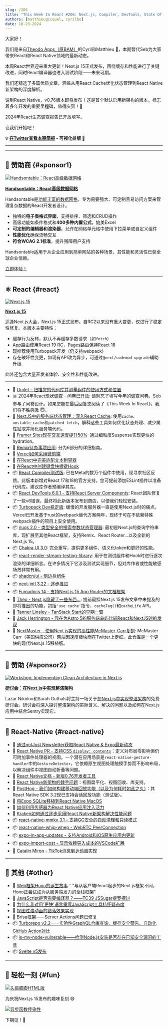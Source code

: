 ```yaml
---
slug: /206
title: "This Week In React #206: Next.js, Compiler, DevTools, State Of React, nuqs, Chakra UI, Remix, shadcn/ui, Turbopack, Microfrontends, Fumadocs, NewArch, react-native-mmkv, whip-whep, Svelte, Hono..."
authors: [matthieugicquel, cyrilbo]
date: 10-23-2024
---
```


大家好！

我们是来自[Theodo Apps（原BAM）](https://apps.theodo.com/en?utm_source=thisweekinreact)的Cyril和Matthieu 👋，本期暂代Seb为大家带来React和React Native领域的最新动态。

本周React世界迎来重大更新！Next.js 15正式发布，围绕缓存和性能进行了关键改进，同时React编译器也进入测试阶段——未来可期。

我们还精选了多篇优质文章，涵盖从用React Cache优化状态管理到React Native新架构的深度解析。

说到React Native，v0.76版本即将发布！这是首个默认启用新架构的版本，标志着多年开发的重要里程碑，值得庆贺！🥳️

[2024年React生态调查报告](https://survey.devographics.com/en-US/survey/state-of-react/2024?source=this_week_in_react)已开放填写。

让我们开始吧！

<!-- truncate -->

**💡 [在Twitter查看本期简报](https://slo.im/thread) - 可视化排版 🎨**

---


<Support />

---

## 💸 赞助商 {#sponsor1}

[![Handsontable：React高级数据网格](/emails/issues/206/handsontable.jpg)](https://handsontable.com/docs/react-data-grid/?utm_source=thisweekinreact&utm_medium=newsletter&utm_campaign=twirsep11)

**[Handsontable：React高级数据网格](https://handsontable.com/docs/react-data-grid/?utm_source=thisweekinreact&utm_medium=newsletter&utm_campaign=twirsep11)**

Handsontable是[功能丰富的数据网格](https://handsontable.com/demo?utm_source=thisweekinreact&utm_medium=newsletter&utm_campaign=twirsep11)，专为需要强大、可定制且易访问方案来管理复杂数据的React开发者设计。

- 独特的**电子表格式界面**，支持排序、筛选和CRUD操作
- 高级功能如条件格式和**400多种内置公式**，媲美Excel
- **可定制的编辑器和渲染器**，允许在网格单元格中使用下拉菜单或自定义组件
- **性能优化**确保流畅交互
- **符合WCAG 2.1标准**，提升残障用户支持

Handsontable适用于从企业应用到简单网站的各种场景，其性能和灵活性已获全球企业信赖。

[立即体验！](https://handsontable.com/docs/react-data-grid/?utm_source=thisweekinreact&utm_medium=newsletter&utm_campaign=twirsep11)

---

## ⚛️ React {#react}

[![Next.js 15](/emails/issues/206/nextjs-15.png)](https://nextjs.org/blog/next-15)

[**Next.js 15**](https://nextjs.org/blog/next-15)

适逢Next.js大会，Next.js 15正式发布。自RC2以来没有重大变更，仅进行了稳定性修复。本版本主要特性：

- 缓存行为反转，默认不再缓存多数请求（如`fetch`）
- App路由使用React 19 RC，Pages路由保持React 18
- 现推荐使用Turbopack开发（仍支持webpack）
- 存在破坏性变更，如现有API改为异步，可通过`@next/codemod upgrade`辅助升级

此外还包含大量开发者体验、安全性和性能改进。

---

- 💸 [Omlet – 扫描您的代码库并测量组件的使用方式和位置](https://omlet.dev/?utm_campaign=partner_this-week-in-react_newsletter-quick-link-oct-2024)
- 📊 [2024年React现状调查 - 问卷已开放](https://survey.devographics.com/en-US/survey/state-of-react/2024?source=this_week_in_react): 请别忘了填写今年的调查问卷。Seb参与了问卷设计。如果您能在最后回答您阅读了《This Week In React》，我们将不胜感激 😇。
- 📜 [NextJS中的服务端状态管理：深入React Cache](https://www.yoseph.tech/posts/nextjs/server-side-state-management-in-nextjs-a-deep-dive-into-react-cache): 使用`cache`、`unstable_cache`和`patched fetch`，解释这些工具如何优化状态处理、减少属性钻取并简化服务端代码。
- 📜 [Framer Sites现在交互速度提升50%](https://www.framer.com/blog/sites-interactive-faster/): 通过细粒度Suspense实现更快的hydration。
- 📜 [Remix待办事项应用](https://www.udohjeremiah.com/blog/remix-todo-app-part-1-building-the-app-layout-and-structure): 分为6部分的详细指南。
- 📜 [Vercel如何采用微前端](https://vercel.com/blog/how-vercel-adopted-microfrontends)
- 📜 [在React中完美适配文本到容器](https://sentry.engineering/blog/perfectly-fitting-text-to-container-in-react)
- 📜 [在React中创建键盘快捷键Hook](https://www.taniarascia.com/keyboard-shortcut-hook-react/)
- 📦 [React Compiler测试版](https://react.dev/blog/2024/10/21/react-compiler-beta-release): 已在Meta的数万个组件中使用，现寻求社区反馈。此版本新增对React 17和18的官方支持。您可提前添加ESLint插件以准备代码库。建议库作者预编译其库。
- 📦 [React DevTools 6.0.1 - 支持React Server Components](https://github.com/facebook/react/blob/main/packages/react-devtools/CHANGELOG.md#601): React团队修复了一些v6错误，最终将此新版本发布到商店，以便我们轻松安装。
- 📦 [Turbopack Dev稳定版](https://nextjs.org/blog/turbopack-for-development-stable): 缓慢的开发服务器一直是使用Next.js时的痛点。Vercel已开发基于rust的webpack替代方案两年，现终于可在不依赖特殊webpack插件的项目上安全使用。
- 📦 [nuqs 2.0 - 类型安全的搜索参数状态管理器](https://nuqs.47ng.com/blog/nuqs-2): 最初是Next.js的查询字符串库，现扩展至其他React框架，支持Remix、React Router...以及全新的Next.js 15。
- 📦 [Chakra UI 3.0](https://www.chakra-ui.com/blog/00-announcing-v3): 完全重写，提供更多组件、语义化token和更好的性能。
- 📦 [react-render-stream-testing-library](https://github.com/testing-library/react-render-stream-testing-library): 用于在测试组件和Hook时进行逐次渲染的详细断言。在许多情况下它涉及测试实现细节，但对库作者或性能敏感场景非常有用。
- 📦 [shadcn/ui - 侧边栏组件](https://ui.shadcn.com/docs/components/sidebar)
- 📦 [next-intl 3.22 - 逐步推进](https://next-intl-docs.vercel.app/blog/next-intl-3-22)
- 📦 [Fumadocs 14 - 支持Next.js 15 App Router的文档框架](https://fumadocs.vercel.app/blog/v14)
- 🎥 [Theo - Next.js隐藏了一些东西...](https://www.youtube.com/watch?v=g4g2YUtjh9g): 提前窥探Next.js 15发布文章中未提及的即将推出的功能，包括`'use cache'`指令、`cacheTag()`和`cacheLife` API。
- 🎥 [Tanner Linsley - TanStack Start的早期一瞥](https://www.youtube.com/watch?v=AuHqwQsf64o)
- 🎥 [Jack Herrington - 我在为Astro 5的服务端岛屿比较React和NextJS时的发现](https://www.youtube.com/watch?v=rCkhCG7n8sA)
- 🔗 [NextMaster - 使用Next.js实现的高性能McMaster-Carr复刻](https://github.com/ethanniser/NextMaster): McMaster-Carr（美国供应公司）网站因速度极快而在Twitter上走红。此仓库是一个更快的现代Next.js 15移植版。

<SubscribeFormEmbed placement="middle" />

---

## 💸 赞助 {#sponsor2}

[![Workshop: Implementing Clean Architecture in Next.js](/emails/issues/206/sentry.jpg)](https://sentry.io/resources/clean-architecture-nextjs/?utm_source=thisweekinreact&utm_medium=paid-community&utm_campaign=debuggability-fy25q3-cleanarchworkshop&utm_content=newsletter-lazar-rsvp)

**[研讨会：在Next.js中实现整洁架构](https://sentry.io/resources/clean-architecture-nextjs/?utm_source=thisweekinreact&utm_medium=paid-community&utm_campaign=debuggability-fy25q3-cleanarchworkshop&utm_content=newsletter-lazar-rsvp)**

Lazar Nikolov和Sarah Guthals将主持一场关于[在Next.js中实现整洁架构](https://sentry.io/resources/clean-architecture-nextjs/?utm_source=thisweekinreact&utm_medium=paid-community&utm_campaign=debuggability-fy25q3-cleanarchworkshop&utm_content=newsletter-lazar-rsvp)的免费研讨会。研讨会将深入探讨整洁架构的实际含义、解决的问题以及如何在Next.js应用中结合Sentry实现它。

---

## 📱 React-Native {#react-native}

- 💸 [通过notJust Newsletter获取React Native & Expo最新动态](https://www.notjust.dev/newsletter?utm_source=twir&utm_medium=email&utm_campaign=newsletter)
- 👀 [React Native PR - 支持CSS `display: contents`](https://github.com/facebook/react-native/pull/46584)：定义对布局零影响但仍可附加事件处理器的视图。一个潜在应用场景是`react-native-gesture-handler`中的`GestureDetector`，它依赖原生视图处理触摸手势而不影响布局，以解决组件中视图自动折叠等问题。
- 📖 [React Native文档 - 新版0.76开发者工具](https://reactnative.dev/docs/next/react-native-devtools)
- 📜 [React Native新架构的棘手问题](https://blog.swmansion.com/react-natives-new-architecture-the-tricky-parts-1-2-bb0c16950f2d)：视图扁平化、视图回收、库支持。
- 📜 [PostHog - 我们如何构建移动端回放功能（以及为何耗时如此之久）](https://posthog.com/blog/mobile-session-replay)：其React Native SDK 3.2现已支持会话回放功能（测试版）。
- 📜 [将Expo SQLite移植到React Native MacOS](https://coolsoftware.dev/blog/hacking-expo-sqlite-into-react-native-macos/)
- 📜 [如何利用传感器为React Native应用注入活力](https://expo.dev/blog/how-to-bring-your-react-native-apps-to-life-using-sensors)
- 📜 [Kraken如何通过逐步采用React Native新架构解决性能问题](https://blog.kraken.com/product/engineering/how-kraken-fixed-performance-issues-via-incremental-adoption-of-the-react-native-new-architecture)
- 📦 [react-native-mmkv 3.1 - 支持GC安全的自动清理和只读模式](https://github.com/mrousavy/react-native-mmkv/releases/tag/v3.1.0)
- 📦 [react-native-whip-whep - WebRTC PeerConnection](https://blog.swmansion.com/introducing-react-native-whip-whep-ac9e5588d4da?source=rss----e003bf129483---4)
- 📦 [expo-in-app-updates - 支持Android和iOS原生应用内更新](https://github.com/SohelIslamImran/expo-in-app-updates)
- 📦 [expo-import-cost - 显示依赖导入成本的VSCode扩展](https://github.com/SohelIslamImran/expo-import-cost)
- 🎥 [Catalin Miron - TikTok消息到达动画实现](https://www.youtube.com/watch?v=dFUaYZ_AXcc)

---

## 🔀 其他 {#other}

- 📜 [Web框架Hono的诞生故事](https://blog.cloudflare.com/the-story-of-web-framework-hono-from-the-creator-of-hono/)："与从客户端React起步的Next.js框架不同，Hono正尝试成为从服务端发力的全栈框架"
- 📜 [JavaScript是否需要编译器？——TC39 JSSugar提案探讨](https://bleepbloop.studio/posts/new-tc39-proposal-does-javascript-require-a-compiler-soon)
- 📜 [为什么我对用'更快'语言重写JavaScript工具持怀疑态度](https://nolanlawson.com/2024/10/20/why-im-skeptical-of-rewriting-javascript-tools-in-faster-languages/)
- 📜 [视图过渡动画的错落效果实现](https://frontendmasters.com/blog/view-transitions-staggering/)
- 📜 [Brisa框架——Server Actions问题已修复](https://brisa.build/blog/server-actions-have-been-fixed)
- 📦 [Turborepo v2.2——实验性GraphQL仓库查询、缓存安全警告、自动化GitHub Action对比](https://turbo.build/blog/turbo-2-2-0)
- 📦 [is-my-node-vulnerable——检测Node.js安装是否存在已知安全漏洞的工具](https://github.com/RafaelGSS/is-my-node-vulnerable)
- 📦 [Svelte v5发布](https://svelte.dev/blog/svelte-5-release-candidate)

---

## 🤭 轻松一刻 {#fun}

[![头肩膝脚HTML版](/emails/issues/206/meme2.jpg)](https://x.com/mrousavy/status/1846497922675810533)

为庆祝Next.js 15发布的趣味复刻 😄

[![异步函数传染性](/emails/issues/206/meme.jpg)](https://x.com/sebastienlorber/status/1848743816162869640)

下期见！👋